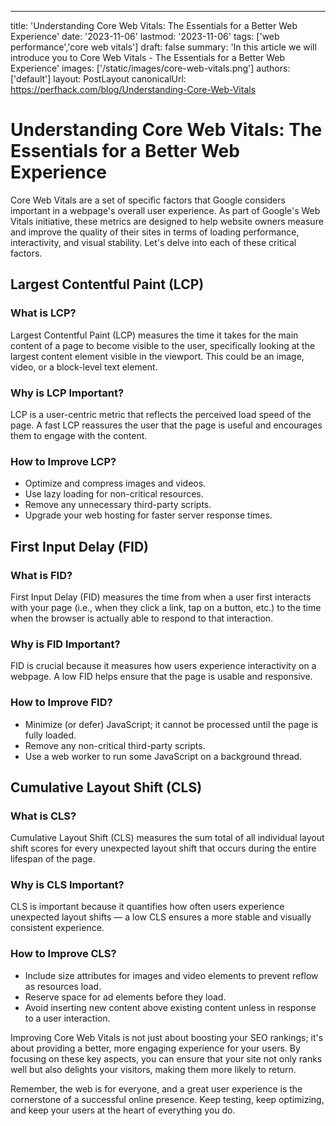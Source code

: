 ---
title: 'Understanding Core Web Vitals: The Essentials for a Better Web Experience'
date: '2023-11-06'
lastmod: '2023-11-06'
tags: ['web performance','core web vitals']
draft: false
summary: 'In this article we will introduce you to Core Web Vitals - The Essentials for a Better Web Experience'
images: ['/static/images/core-web-vitals.png']
authors: ['default']
layout: PostLayout
canonicalUrl: https://perfhack.com/blog/Understanding-Core-Web-Vitals


# Understanding Core Web Vitals: The Essentials for a Better Web Experience

Core Web Vitals are a set of specific factors that Google considers important in a webpage's overall user experience. As part of Google's Web Vitals initiative, these metrics are designed to help website owners measure and improve the quality of their sites in terms of loading performance, interactivity, and visual stability. Let's delve into each of these critical factors.

## Largest Contentful Paint (LCP)

### What is LCP?

Largest Contentful Paint (LCP) measures the time it takes for the main content of a page to become visible to the user, specifically looking at the largest content element visible in the viewport. This could be an image, video, or a block-level text element.

### Why is LCP Important?

LCP is a user-centric metric that reflects the perceived load speed of the page. A fast LCP reassures the user that the page is useful and encourages them to engage with the content.

### How to Improve LCP?

- Optimize and compress images and videos.
- Use lazy loading for non-critical resources.
- Remove any unnecessary third-party scripts.
- Upgrade your web hosting for faster server response times.

## First Input Delay (FID)

### What is FID?

First Input Delay (FID) measures the time from when a user first interacts with your page (i.e., when they click a link, tap on a button, etc.) to the time when the browser is actually able to respond to that interaction.

### Why is FID Important?

FID is crucial because it measures how users experience interactivity on a webpage. A low FID helps ensure that the page is usable and responsive.

### How to Improve FID?

- Minimize (or defer) JavaScript; it cannot be processed until the page is fully loaded.
- Remove any non-critical third-party scripts.
- Use a web worker to run some JavaScript on a background thread.

## Cumulative Layout Shift (CLS)

### What is CLS?

Cumulative Layout Shift (CLS) measures the sum total of all individual layout shift scores for every unexpected layout shift that occurs during the entire lifespan of the page.

### Why is CLS Important?

CLS is important because it quantifies how often users experience unexpected layout shifts — a low CLS ensures a more stable and visually consistent experience.

### How to Improve CLS?

- Include size attributes for images and video elements to prevent reflow as resources load.
- Reserve space for ad elements before they load.
- Avoid inserting new content above existing content unless in response to a user interaction.



Improving Core Web Vitals is not just about boosting your SEO rankings; it's about providing a better, more engaging experience for your users. By focusing on these key aspects, you can ensure that your site not only ranks well but also delights your visitors, making them more likely to return.

Remember, the web is for everyone, and a great user experience is the cornerstone of a successful online presence. Keep testing, keep optimizing, and keep your users at the heart of everything you do.

